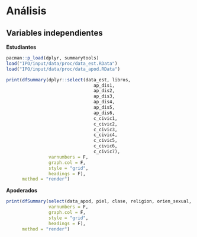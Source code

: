 # Análisis

## Variables independientes

**Estudiantes**

```r
pacman::p_load(dplyr, summarytools)
load("IPO/input/data/proc/data_est.RData")
load("IPO/input/data/proc/data_apod.RData")

print(dfSummary(dplyr::select(data_est, libros,
                                 ap_dis1,
                                 ap_dis2,
                                 ap_dis3,
                                 ap_dis4,
                                 ap_dis5,
                                 ap_dis6,
                                 c_civic1,
                                 c_civic2,
                                 c_civic3,
                                 c_civic4,
                                 c_civic5,
                                 c_civic6,
                                 c_civic7),
                varnumbers = F, 
                graph.col = F, 
                style = "grid",
                headings = F),
      method = "render")
```

**Apoderados**

```r
print(dfSummary(select(data_apod, piel, clase, religion, orien_sexual, region, dis_fisica, dis_mental, pais, indigena),
                varnumbers = F, 
                graph.col = F, 
                style = "grid",
                headings = F),
      method = "render")
```